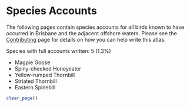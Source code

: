 # Species Accounts

The following pages contain species accounts for all birds known to have occurred in Brisbane and the adjacent offshore waters. Please see the [Contributing](https://brisbanebirds.com/contributing.html) page for details on how you can help write this atlas.

Species with full accounts written: 5 (1.3%)

- Magpie Goose
- Spiny-cheeked Honeyeater
- Yellow-rumped Thornbill
- Striated Thornbill
- Eastern Spinebill

```r
clear_page()
```
